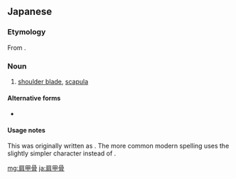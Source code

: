 ==Japanese==
{{ja-kanjitab|けん|こう|こつ|yomi=on}}

===Etymology===
From {{etyl|zhx|ja|sort=けんこうこつ}} {{m|zh|肩胛骨}}.

===Noun===
{{ja-noun|けんこうこつ}}

# {{lb|ja|anatomy|sort=けんこうこつ}} [[shoulder blade]], [[scapula]]

====Alternative forms====
* {{ja-r|肩胛骨|けんこうこつ}}

====Usage notes====
This was originally written as {{l|ja|肩胛骨}}. The more common modern spelling {{l|ja|肩甲骨}} uses the slightly simpler character {{l|ja|甲}} instead of {{l|ja|胛}}.

[[mg:肩甲骨]]
[[ja:肩甲骨]]